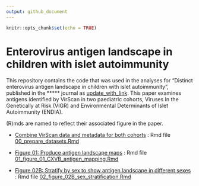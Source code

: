 ```yaml
---
output: github_document
---
```


```r
knitr::opts_chunk$set(echo = TRUE)
```

# Enterovirus antigen landscape in children with islet autoimmunity

This repository contains the code that was used in the analyses for "Distinct enterovirus antigen landscape in children with islet autoimmunity", published in the ***** journal as [update_with_link](). 
This paper examines antigens identified by VirScan in two paediatric cohorts, Viruses In the Genetically at Risk (VIGR) and Environmental Determinants of Islet Autoimmunity (ENDIA).

(R)mds are named to reflect their associated figure in the paper. 

-   [Combine VirScan data and metadata for both cohorts](00_prepare_datasets.md) : Rmd file
    [00_prepare_datasets.Rmd](00_prepare_datasets.Rmd)

-   [Figure 01: Produce antigen landscape maps](01_figure_01_CXVB_antigen_mapping.md) : Rmd file
    [01_figure_01_CXVB_antigen_mapping.Rmd](01_figure_01_CXVB_antigen_mapping.Rmd)

-   [Figure 02B: Stratify by sex to show antigen landscape in different sexes](02_figure_02B_sex_stratification.md) : Rmd file
    [02_figure_02B_sex_stratification.Rmd](02_figure_02B_sex_stratification.Rmd)